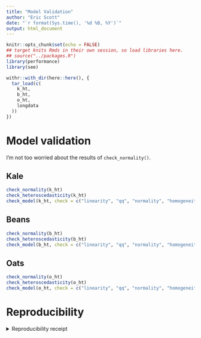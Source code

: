 ```yaml
---
title: "Model Validation"
author: "Eric Scott"
date: "`r format(Sys.time(), '%d %B, %Y')`"
output: html_document
---
```


```r
knitr::opts_chunk$set(echo = FALSE)
## target knits Rmds in their own session, so load libraries here.
## source("../packages.R")
library(performance)
library(see)
```
```r
withr::with_dir(here::here(), {
  tar_load(c(
    k_ht,
    b_ht,
    o_ht,
    longdata
  ))
})
```

# Model validation

I'm not too worried about the results of `check_normality()`.

## Kale

```r
check_normality(k_ht)
check_heteroscedasticity(k_ht)
check_model(k_ht, check = c("linearity", "qq", "normality", "homogeneity", "reqq"))
```
## Beans

```r
check_normality(b_ht)
check_heteroscedasticity(b_ht)
check_model(b_ht, check = c("linearity", "qq", "normality", "homogeneity", "reqq"))
```

## Oats

```r
check_normality(o_ht)
check_heteroscedasticity(o_ht)
check_model(o_ht, check = c("linearity", "qq", "normality", "homogeneity", "reqq"))
```
# Reproducibility

<details><summary>Reproducibility receipt</summary>

```r
## datetime
Sys.time()

## repository
if(requireNamespace('git2r', quietly = TRUE)) {
  git2r::repository()
} else {
  c(
    system2("git", args = c("log", "--name-status", "-1"), stdout = TRUE),
    system2("git", args = c("remote", "-v"), stdout = TRUE)
  )
}

## session info
sessionInfo()
```

</details>
